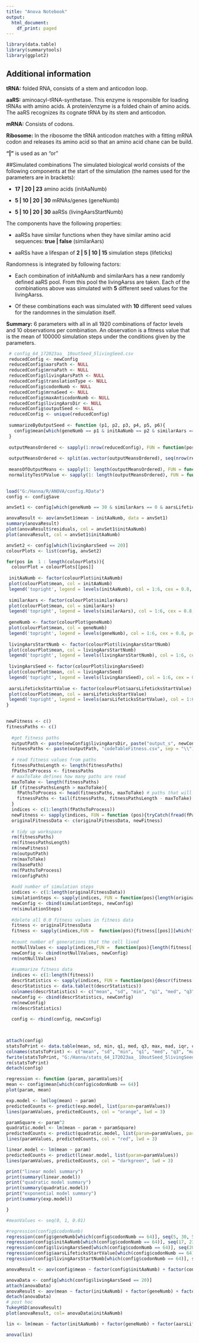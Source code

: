 ```yaml
---
title: "Anova Notebook"
output:
  html_document:
    df_print: paged
---
```


```r
library(data.table)
library(summarytools)
library(ggplot2)
```

## Additional information
**tRNA:** folded RNA, consists of a stem and anticodon loop. 

**aaRS:** aminoacyl-tRNA-synthetase. This enzyme is responsible for loading tRNAs with amino acids. A protein/enzyme is a folded chain of amino acids. The aaRS recognizes its cognate tRNA by its stem and anticodon.

**mRNA:** Consists of codons. 

**Ribosome:** In the ribosome the tRNA anticodon matches with a fitting mRNA codon and releases its amino acid so that an amino acid chane can be build.

**"|"** is used as an "or"


##Simulated combinations
The simulated biological world consists of the following components at the start of the simulation (the names used for the parameters are in brackets):

- **17 | 20 | 23** amino acids (initAaNumb)

- **5 | 10 | 20 | 30** mRNAs/genes (geneNumb)

- **5 | 10 | 20 | 30** aaRSs (livingAarsStartNumb)


The components have the following properties:

- aaRSs have similar functions when they have similar amino acid sequences: **true | false** (similarAars)

- aaRSs have a lifespan of **2 | 5 | 10 | 15** simulation steps (lifeticks)


Randomness is integrated by following factors:

- Each combination of initAaNumb and similarAars has a new randomly defined aaRS pool. From this pool the livingAarss are taken. Each of the combinations above was simulated with **5** different seed values for the livingAarss.

- Of these combinations each was simulated with **10** different seed values for the randomnes in the simulation itself.


**Summary:** 6 parameters with all in all 1920 combinations of factor levels and 10 observations per combination. An observation is a fitness value that is the mean of 100000 simulation steps under the conditions given by the parameters.

```r
 # config_64_172023aa_ 10outSeed_5livingSeed.csv
 reducedConfig <- newConfig
 reducedConfig$aarsPath <- NULL
 reducedConfig$mrnaPath <- NULL
 reducedConfig$livingAarsPath <- NULL
 reducedConfig$translationType <- NULL
 reducedConfig$codonNumb <- NULL
 reducedConfig$mrnaSeed <- NULL
 reducedConfig$maxAnticodonNumb <- NULL
 reducedConfig$livingAarsDir <- NULL
 reducedConfig$outputSeed <- NULL
 reducedConfig <- unique(reducedConfig)
 
 summarizeByOutputSeed <- function (p1, p2, p3, p4, p5, p6){
   config$mean[which(geneNumb == p1 & initAaNumb == p2 & similarAars == p3 & aarsLifeticksStartValue == p4 & livingAarsStartNumb == p5 & livingAarsSeed == p6)]
 }
 
 outputMeansOrdered <- sapply(1:nrow(reducedConfig), FUN = function(pos){i <- reducedConfig[pos]; summarizeByOutputSeed(i[[1]], i[[2]], i[[3]], i[[4]], i[[5]], i[[6]])})
 
 outputMeansOrdered <- split(as.vector(outputMeansOrdered), seq(nrow(reducedConfig)))
 
 meansOfOutputMeans <- sapply(1: length(outputMeansOrdered), FUN = function(pos){mean(outputMeansOrdered[[pos]])})
 normalityTestPValue <- sapply(1: length(outputMeansOrdered), FUN = function (pos) {(shapiro.test(outputMeansOrdered[[pos]]))$p.value})
 
```

```r
load("G:/Hanna/R/ANOVA/config.RData") 
config <- configSave

anvSet1 <- config[which(geneNumb == 30 & similarAars == 0 & aarsLifeticksStartValue == 10 & livingAarsStartNumb == 30)]

anovaResult <- aov(anvSet1$mean ~ initAaNumb, data = anvSet1)
summary(anovaResult)
plot(anovaResult$residuals, col = anvSet1$initAaNumb)
plot(anovaResult, col = anvSet1$initAaNumb)

anvSet2 <- config[which(livingAarsSeed == 20)]
colourPlots <- list(config, anvSet2)

```

```r
for(pos in  1 : length(colourPlots)){
  colourPlot = colourPlots[[pos]]
  
 initAaNumb <- factor(colourPlot$initAaNumb)
 plot(colourPlot$mean, col = initAaNumb)
 legend('topright', legend = levels(initAaNumb), col = 1:6, cex = 0.8, pch = 1, title = "initAaNumb")
 
 similarAars <- factor(colourPlot$similarAars)
 plot(colourPlot$mean, col = similarAars)
 legend('topright', legend = levels(similarAars), col = 1:6, cex = 0.8, pch = 1, title= "similarAars")
 
 geneNumb <- factor(colourPlot$geneNumb)
 plot(colourPlot$mean, col = geneNumb)
 legend('topright', legend = levels(geneNumb), col = 1:6, cex = 0.8, pch = 1, title = "geneNumb")
 
 livingAarsStartNumb <- factor(colourPlot$livingAarsStartNumb)
 plot(colourPlot$mean, col = livingAarsStartNumb)
 legend('topright', legend = levels(livingAarsStartNumb), col = 1:6, cex = 0.8, pch = 1, title = "livingAarsStartNumb")
 
 livingAarsSeed <- factor(colourPlot$livingAarsSeed)
 plot(colourPlot$mean, col = livingAarsSeed)
 legend('topright', legend = levels(livingAarsSeed), col = 1:6, cex = 0.8, pch = 1, title= "livingAarsSeed")
 
 aarsLifeticksStartValue <- factor(colourPlot$aarsLifeticksStartValue)
 plot(colourPlot$mean, col = aarsLifeticksStartValue)
 legend('topright', legend = levels(aarsLifeticksStartValue), col = 1:6, cex = 0.8, pch = 1, title = "aarsLifeticksStartValue")
}
 

```

```r
newFitness <- c()
fitnessPaths <- c()
  
  #get fitness paths
  outputPath <- paste(newConfig$livingAarsDir, paste("output_s", newConfig$outputSeed, sep = ""), sep = "")
  fitnessPaths <- paste(outputPath, "codeTableFitness.csv", sep = "\\")
  
  # read fitness values from paths
  fitnessPathsLength <- length(fitnessPaths)
  fPathsToProcess <- fitnessPaths
  # maxToTake defines how many paths are read 
  maxToTake <- length(fitnessPaths)
  if (fitnessPathsLength > maxToTake){
    fPathsToProcess <- head(fitnessPaths, maxToTake) # paths that will be read
    fitnessPaths <- tail(fitnessPaths, fitnessPathsLength - maxToTake) # rest of the paths
  }
  indices <- c(1:length(fPathsToProcess))
  newFitness <- sapply(indices, FUN = function (pos){tryCatch(fread(fPathsToProcess[pos]))})
  originalFitnessData <- c(originalFitnessData, newFitness)
  
  # tidy up workspace
  rm(fitnessPaths)
  rm(fitnessPathsLength)
  rm(newFitness)
  rm(outputPath)
  rm(maxToTake)
  rm(basePath)
  rm(fPathsToProcess)
  rm(configPath)
  
  #add number of simulation steps 
  indices <- c(1:length(originalFitnessData))
  simulationSteps <- sapply(indices, FUN = function(pos){length(originalFitnessData[[pos]])})
  newConfig <- cbind(simulationSteps, newConfig) 
  rm(simulationSteps)
  
  #delete all 0.0 fitness values in fitness data
  fitness <- originalFitnessData
  fitness <- sapply(indices,FUN =  function(pos){fitness[[pos]][which(fitness[[pos]] > 0)]})
  
  #count number of generations that the cell lived
  notNullValues <- sapply(indices,FUN =  function(pos){length(fitness[[pos]])})
  newConfig <- cbind(notNullValues, newConfig)
  rm(notNullValues)
  
  #summarize fitness data
  indices <- c(1:length(fitness))
  descrStatistics <- sapply(indices, FUN = function(pos){descr(fitness[[pos]], style = "rmarkdown", stats = c("mean", "sd", "min", "q1", "med", "q3", "max", "mad", "iqr", "cv", "skewness", "se.skewness", "kurtosis"))})
  descrStatistics <- data.table(t(descrStatistics))
  colnames(descrStatistics) <- c("mean", "sd", "min", "q1", "med", "q3", "max", "mad", "iqr", "cv", "skewness", "se.skewness", "kurtosis")
  newConfig <- cbind(descrStatistics, newConfig)
  rm(newConfig)
  rm(descrStatistics)
  
  config <- rbind(config, newConfig)

  
```

```r
attach(config)
statsToPrint <- data.table(mean, sd, min, q1, med, q3, max, mad, iqr, cv, skewness, se.skewness, kurtosis, notNullValues, simulationSteps)
colnames(statsToPrint) <- c("mean", "sd", "min", "q1", "med", "q3", "max", "mad", "iqr", "cv", "skewness", "se.skewness", "kurtosis", "notNullValues", "simulationSteps")
fwrite(statsToPrint, "G:/Hanna/stats_64_172023aa_ 10outSeed_5livingSeed.csv")
rm(statsToPrint)
detach(config)
```


```r
regression <- function (param, paramValues){ 
mean <- config$mean[which(config$codonNumb == 64)]
plot(param, mean)

exp.model <- lm(log(mean) ~ param)
predictedCounts <- predict(exp.model, list(param=paramValues))
lines(paramValues, predictedCounts, col = "orange", lwd = 3)

paramSquare <- param^2
quadratic.model <- lm(mean ~ param + paramSquare)
predictedCounts <- predict(quadratic.model, list(param=paramValues, paramSquare=paramValues^2))
lines(paramValues, predictedCounts, col = "red", lwd = 3)

linear.model <- lm(mean ~ param)
predictedCounts <- predict(linear.model, list(param=paramValues))
lines(paramValues, predictedCounts, col = "darkgreen", lwd = 3)

print("linear model summary")
print(summary(linear.model))
print("quadratic model summary")
print(summary(quadratic.model))
print("exponential model summary")
print(summary(exp.model))

}

#meanValues <- seq(0, 1, 0.01)

#regression(config$codonNumb)
regression(config$geneNumb[which(config$codonNumb == 64)], seq(5, 30, 5))
regression(config$initAaNumb[which(config$codonNumb == 64)], seq(17, 23, 1))
regression(config$livingAarsSeed[which(config$codonNumb == 64)], seq(20, 25, 1))
regression(config$aarsLifeticksStartValue[which(config$codonNumb == 64)], seq(2, 15, 1))
regression(config$livingAarsStartNumb[which(config$codonNumb == 64)], seq(5, 30, 5))


```


```r
anovaResult <- aov(config$mean ~ factor(config$initAaNumb) + factor(config$geneNumb) + factor(config$aarsLifeticksStartValue) + factor(config$livingAarsStartNumb) + factor(config$livingAarsSeed) + factor(config$similarAars), data = config)

anovaData <- config[which(config$livingAarsSeed == 20)]
attach(anovaData)
anovaResult <- aov(mean ~ factor(initAaNumb) + factor(geneNumb) + factor(aarsLifeticksStartValue) + factor(livingAarsStartNumb) + factor(similarAars), data = anovaData)
detach(anovaData)
# post hoc
TukeyHSD(anovaResult)
plot(anovaResult, col= anovaData$initAaNumb)

lin <- lm(mean ~ factor(initAaNumb) + factor(geneNumb) + factor(aarsLifeticksStartValue) + factor(livingAarsStartNumb) + factor(similarAars), data = anovaData)

anova(lin)
```





